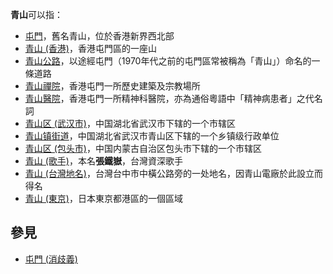 '''青山'''可以指：
* [[屯門|屯門]]，舊名青山，位於香港新界西北部
* [[青山_(香港)|青山 (香港)]]，香港屯門區的一座山
* [[青山公路|青山公路]]，以途經屯門（1970年代之前的屯門區常被稱為「青山」）命名的一條道路
* [[青山禪院|青山禪院]]，香港屯門一所歷史建築及宗教場所
* [[青山醫院|青山醫院]]，香港屯門一所精神科醫院，亦為通俗粵語中「精神病患者」之代名詞
* [[青山区_(武汉市)|青山区 (武汉市)]]，中国湖北省武汉市下辖的一个市辖区
* [[青山镇街道|青山镇街道]]，中国湖北省武汉市青山区下辖的一个乡镇级行政单位
* [[青山区_(包头市)|青山区 (包头市)]]，中国内蒙古自治区包头市下辖的一个市辖区
* [[青山_(歌手)|青山 (歌手)]]，本名'''張鐵嶽'''，台灣資深歌手
* [[青山_(台灣地名)|青山 (台灣地名)]]，台灣台中市中橫公路旁的一处地名，因青山電廠於此設立而得名
* [[青山_(東京)|青山 (東京)]]，日本東京都港區的一個區域

== 參見 ==
*[[屯門_(消歧義)|屯門 (消歧義)]]

{{Disambiguation|cat=二字消歧義}}